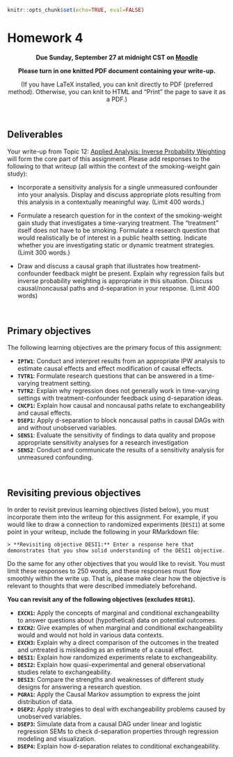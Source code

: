 ```r
knitr::opts_chunk$set(echo=TRUE, eval=FALSE)
```

# Homework 4 {-}

<center>
**Due Sunday, September 27 at midnight CST on [Moodle](https://moodle.macalester.edu/mod/assign/view.php?id=33038)**

**Please turn in one knitted PDF document containing your write-up.**

(If you have LaTeX installed, you can knit directly to PDF (preferred method). Otherwise, you can knit to HTML and "Print" the page to save it as a PDF.)
</center>


<br>


## Deliverables {-}

Your write-up from Topic 12: [Applied Analysis: Inverse Probability Weighting](applied-analysis-inverse-probability-weighting.html) will form the core part of this assignment. Please add responses to the following to that writeup (all within the context of the smoking-weight gain study):

- Incorporate a sensitivity analysis for a single unmeasured confounder into your analysis. Display and discuss appropriate plots resulting from this analysis in a contextually meaningful way. (Limit 400 words.)

- Formulate a research question for in the context of the smoking-weight gain study that investigates a time-varying treatment. The "treatment" itself does not have to be smoking. Formulate a research question that would realistically be of interest in a public health setting. Indicate whether you are investigating static or dynamic treatment strategies. (Limit 300 words.)

- Draw and discuss a causal graph that illustrates how treatment-confounder feedback might be present. Explain why regression fails but inverse probability weighting is appropriate in this situation. Discuss causal/noncausal paths and d-separation in your response. (Limit 400 words)


<br>


## Primary objectives {-}

The following learning objectives are the primary focus of this assignment:

- **`IPTW1`**: Conduct and interpret results from an appropriate IPW analysis to estimate causal effects and effect modification of causal effects.
- **`TVTR1`**: Formulate research questions that can be answered in a time-varying treatment setting.
- **`TVTR2`**: Explain why regression does not generally work in time-varying settings with treatment-confounder feedback using d-separation ideas.
- **`CNCP1`:** Explain how causal and noncausal paths relate to exchangeability and causal effects.
- **`DSEP1`:** Apply d-separation to block noncausal paths in causal DAGs with and without unobserved variables.
- **`SENS1`**: Evaluate the sensitivity of findings to data quality and propose appropriate sensitivity analyses for a research investigation
- **`SENS2`**: Conduct and communicate the results of a sensitivity analysis for unmeasured confounding.


<br>


## Revisiting previous objectives {-}

In order to revisit previous learning objectives (listed below), you must incorporate them into the writeup for this assignment. For example, if you would like to draw a connection to randomized experiments (`DESI1`) at some point in your writeup, include the following in your RMarkdown file:

```
> **Revisiting objective DESI1:** Enter a response here that demonstrates that you show solid understanding of the DESI1 objective.
```

Do the same for any other objectives that you would like to revisit. You must limit these responses to 250 words, and these responses must flow smoothly within the write up. That is, please make clear how the objective is relevant to thoughts that were described immediately beforehand.

**You can revisit any of the following objectives (excludes `REGR1`).**

- **`EXCH1`:** Apply the concepts of marginal and conditional exchangeability to answer questions about (hypothetical) data on potential outcomes.
- **`EXCH2`:** Give examples of when marginal and conditional exchangeability would and would not hold in various data contexts.
- **`EXCH3`:** Explain why a direct comparison of the outcomes in the treated and untreated is misleading as an estimate of a causal effect.
- **`DESI1`:** Explain how randomized experiments relate to exchangeability.
- **`DESI2`:** Explain how quasi-experimental and general observational studies relate to exchangeability.
- **`DESI3`:** Compare the strengths and weaknesses of different study designs for answering a research question.
- **`PGRA1`:** Apply the Causal Markov assumption to express the joint distribution of data.
- **`DSEP2`:** Apply strategies to deal with exchangeability problems caused by unobserved variables.
- **`DSEP3`:** Simulate data from a causal DAG under linear and logistic regression SEMs to check d-separation properties through regression modeling and visualization.
- **`DSEP4`:** Explain how d-separation relates to conditional exchangeability.
